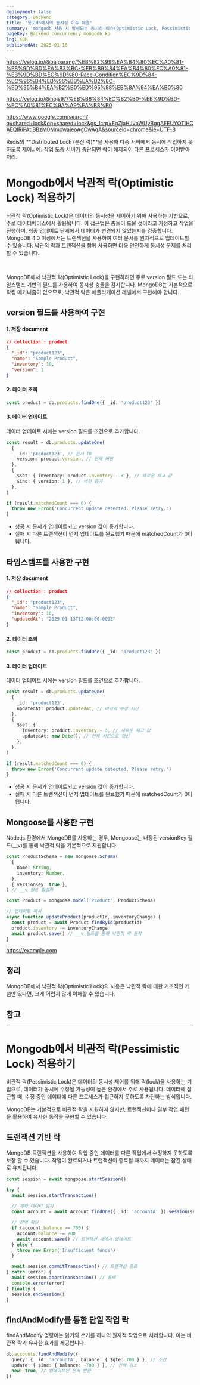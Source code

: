 ```yaml
---
deployment: false
category: Backend
title: '몽고db에서의 동시성 이슈 해결'
summary: 'mongodb 사용 시 발생되는 동시성 이슈(Optimistic Lock, Pessimistic Lock)에 대해 알아보고, 해결책을 확인해 봅시다.'
pageKey: Backend_concurrency_mongodb_ko
lng: KOR
publishedAt: 2025-01-18
---
```


https://velog.io/@balparang/%EB%82%99%EA%B4%80%EC%A0%81-%EB%9D%BD%EA%B3%BC-%EB%B9%84%EA%B4%80%EC%A0%81-%EB%9D%BD%EC%9D%80-Race-Condition%EC%9D%84-%EC%96%B4%EB%96%BB%EA%B2%8C-%ED%95%B4%EA%B2%B0%ED%95%98%EB%8A%94%EA%B0%80

https://velog.io/@hbjs97/%EB%B6%84%EC%82%B0-%EB%9D%BD-%EC%A0%81%EC%9A%A9%EA%B8%B0

https://www.google.com/search?q=shared+lock&oq=shared+lock&gs_lcrp=EgZjaHJvbWUyBggAEEUYOTIHCAEQIRiPAtIBBzM0MmowajeoAgCwAgA&sourceid=chrome&ie=UTF-8

Redis의 **Distributed Lock (분산 락)**을 사용해 다중 서버에서 동시에 작업하지 못하도록 제어..
예: 작업 도중 서버가 중단되면 락이 해제되어 다른 프로세스가 이어받아 처리.

# Mongodb에서 낙관적 락(Optimistic Lock) 적용하기

낙관적 락(Optimistic Lock)은 데이터의 동시성을 제어하기 위해 사용하는 기법으로, 주로 데이터베이스에서 활용됩니다. 이 접근법은 충돌이 드물 것이라고 가정하고 작업을 진행하며, 최종 업데이트 단계에서 데이터가 변경되지 않았는지를 검증합니다. MongoDB 4.0 이상에서는 트랜잭션을 사용하여 여러 문서를 원자적으로 업데이트할 수 있습니다. 낙관적 락과 트랜잭션을 함께 사용하면 더욱 안전하게 동시성 문제를 처리할 수 있습니다.

<br />

MongoDB에서 낙관적 락(Optimistic Lock)을 구현하려면 주로 version 필드 또는 타임스탬프 기반의 필드를 사용하여 동시성 충돌을 감지합니다. MongoDB는 기본적으로 락킹 메커니즘이 없으므로, 낙관적 락은 애플리케이션 레벨에서 구현해야 합니다.

## version 필드를 사용하여 구현

#### 1. 저장 document

```json title="document" showLineNumbers
// collection : product
{
  "_id": "product123",
  "name": "Sample Product",
  "inventory": 10,
  "version": 1
}
```

#### 2. 데이터 조회

```typescript title="typescript" showLineNumbers
const product = db.products.findOne({ _id: 'product123' })
```

#### 3. 데이터 업데이트

데이터 업데이트 시에는 version 필드를 조건으로 추가합니다.

```typescript title="typescript" showLineNumbers
const result = db.products.updateOne(
  {
    _id: 'product123', // 문서 ID
    version: product.version, // 현재 버전
  },
  {
    $set: { inventory: product.inventory - 3 }, // 새로운 재고 값
    $inc: { version: 1 }, // 버전 증가
  },
)

if (result.matchedCount === 0) {
  throw new Error('Concurrent update detected. Please retry.')
}
```

- 성공 시 문서가 업데이트되고 version 값이 증가합니다.
- 실패 시 다른 트랜잭션이 먼저 업데이트를 완료했기 때문에 matchedCount가 0이 됩니다.

## 타임스탬프를 사용한 구현

#### 1. 저장 document

```json title="document" showLineNumbers
// collection : product
{
  "_id": "product123",
  "name": "Sample Product",
  "inventory": 10,
  "updatedAt": "2025-01-13T12:00:00.000Z"
}
```

#### 2. 데이터 조회

```typescript title="typescript" showLineNumbers
const product = db.products.findOne({ _id: 'product123' })
```

#### 3. 데이터 업데이트

데이터 업데이트 시에는 version 필드를 조건으로 추가합니다.

```typescript title="typescript" showLineNumbers
const result = db.products.updateOne(
  {
    _id: 'product123',
    updatedAt: product.updatedAt, // 마지막 수정 시간
  },
  {
    $set: {
      inventory: product.inventory - 3, // 새로운 재고 값
      updatedAt: new Date(), // 현재 시간으로 갱신
    },
  },
)

if (result.matchedCount === 0) {
  throw new Error('Concurrent update detected. Please retry.')
}
```

- 성공 시 문서가 업데이트되고 version 값이 증가합니다.
- 실패 시 다른 트랜잭션이 먼저 업데이트를 완료했기 때문에 matchedCount가 0이 됩니다.

## Mongoose를 사용한 구현

Node.js 환경에서 MongoDB를 사용하는 경우, Mongoose는 내장된 versionKey 필드(\_\_v)를 통해 낙관적 락을 기본적으로 지원합니다.

```typescript title="typescript" showLineNumbers
const ProductSchema = new mongoose.Schema(
  {
    name: String,
    inventory: Number,
  },
  { versionKey: true },
) // __v 필드 활성화

const Product = mongoose.model('Product', ProductSchema)

// 업데이트 예시
async function updateProduct(productId, inventoryChange) {
  const product = await Product.findById(productId)
  product.inventory -= inventoryChange
  await product.save() // __v 필드를 통해 낙관적 락 동작
}
```

https://example.com

## 정리

MongoDB에서 낙관적 락(Optimistic Lock)의 사용은 낙관적 락에 대한 기초적인 개념만 있다면, 크게 어렵지 않게 이해할 수 있습니다.

## 참고

---

# Mongodb에서 비관적 락(Pessimistic Lock) 적용하기

비관적 락(Pessimistic Lock)은 데이터의 동시성 제어를 위해 락(lock)을 사용하는 기법으로, 데이터가 동시에 수정될 가능성이 높은 환경에서 주로 사용됩니다. 데이터에 접근할 때, 수정 중인 데이터에 다른 프로세스가 접근하지 못하도록 차단하는 방식입니다.

MongoDB는 기본적으로 비관적 락을 지원하지 않지만, 트랜잭션이나 일부 작업 패턴을 활용하여 유사한 동작을 구현할 수 있습니다.

## 트랜잭션 기반 락

MongoDB 트랜잭션을 사용하여 작업 중인 데이터를 다른 작업에서 수정하지 못하도록 보장 할 수 있습니다. 작업이 완료되거나 트랜잭션이 종료될 때까지 데이터는 잠긴 상태로 유지됩니다.

```typescript title="typescript" showLineNumbers
const session = await mongoose.startSession()

try {
  await session.startTransaction()

  // 계좌 데이터 읽기
  const account = await Account.findOne({ _id: 'accountA' }).session(session)

  // 잔액 확인
  if (account.balance >= 700) {
    account.balance -= 700
    await account.save() // 트랜잭션 내에서 업데이트
  } else {
    throw new Error('Insufficient funds')
  }

  await session.commitTransaction() // 트랜잭션 종료
} catch (error) {
  await session.abortTransaction() // 롤백
  console.error(error)
} finally {
  session.endSession()
}
```

## findAndModify를 통한 단일 작업 락

findAndModify 명령어는 읽기와 쓰기를 하나의 원자적 작업으로 처리합니다. 이는 비관적 락과 유사한 효과를 제공합니다.

```typescript title="typescript" showLineNumbers
db.accounts.findAndModify({
  query: { _id: 'accountA', balance: { $gte: 700 } }, // 조건
  update: { $inc: { balance: -700 } }, // 잔액 감소
  new: true, // 업데이트된 문서 반환
})
```
